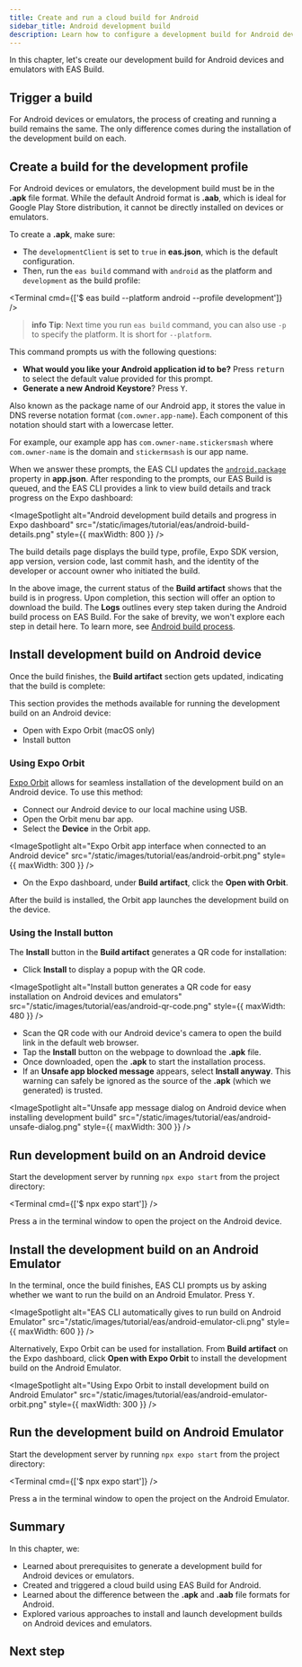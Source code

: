 ```yaml
---
title: Create and run a cloud build for Android
sidebar_title: Android development build
description: Learn how to configure a development build for Android devices and emulators using EAS Build.
---
```



In this chapter, let's create our development build for Android devices and emulators with EAS Build.

## Trigger a build

For Android devices or emulators, the process of creating and running a build remains the same. The only difference comes during the installation of the development build on each.

<Step label="1">

## Create a build for the development profile

For Android devices or emulators, the development build must be in the **.apk** file format. While the default Android format is **.aab**, which is ideal for Google Play Store distribution, it cannot be directly installed on devices or emulators.

To create a **.apk**, make sure:

- The `developmentClient` is set to `true` in **eas.json**, which is the default configuration.
- Then, run the `eas build` command with `android` as the platform and `development` as the build profile:

<Terminal cmd={['$ eas build --platform android --profile development']} />

> **info** **Tip**: Next time you run `eas build` command, you can also use `-p` to specify the platform. It is short for `--platform`.

This command prompts us with the following questions:

- **What would you like your Android application id to be?** Press <kbd>return</kbd> to select the default value provided for this prompt.
- **Generate a new Android Keystore**? Press <kbd>Y</kbd>.

<Collapsible summary="What is an Android application ID?">

Also known as the package name of our Android app, it stores the value in DNS reverse notation format (`com.owner.app-name`). Each component of this notation should start with a lowercase letter.

For example, our example app has `com.owner-name.stickersmash` where `com.owner-name` is the domain and `stickermsash` is our app name.

</Collapsible>

When we answer these prompts, the EAS CLI updates the [`android.package`](/versions/latest/config/app/#package) property in **app.json**. After responding to the prompts, our EAS Build is queued, and the EAS CLI provides a link to view build details and track progress on the Expo dashboard:

<ImageSpotlight
  alt="Android development build details and progress in Expo dashboard"
  src="/static/images/tutorial/eas/android-build-details.png"
  style={{ maxWidth: 800 }}
/>

<Collapsible summary="What information does a build details page contain?">

The build details page displays the build type, profile, Expo SDK version, app version, version code, last commit hash, and the identity of the developer or account owner who initiated the build.

In the above image, the current status of the **Build artifact** shows that the build is in progress. Upon completion, this section will offer an option to download the build. The **Logs** outlines every step taken during the Android build process on EAS Build. For the sake of brevity, we won't explore each step in detail here. To learn more, see [Android build process](/build-reference/android-builds/).

</Collapsible>

</Step>

<Step label="2">

## Install development build on Android device

Once the build finishes, the **Build artifact** section gets updated, indicating that the build is complete:

<ImageSpotlight
  alt="Build artifact gives the option to download development build for Android devices and emulators"
  src="/static/images/tutorial/eas/android-build-artifact.png"
/>

This section provides the methods available for running the development build on an Android device:

- Open with Expo Orbit (macOS only)
- Install button

### Using Expo Orbit

[Expo Orbit](https://github.com/expo/orbit) allows for seamless installation of the development build on an Android device. To use this method:

- Connect our Android device to our local machine using USB.
- Open the Orbit menu bar app.
- Select the **Device** in the Orbit app.

<ImageSpotlight
  alt="Expo Orbit app interface when connected to an Android device"
  src="/static/images/tutorial/eas/android-orbit.png"
  style={{ maxWidth: 300 }}
/>

- On the Expo dashboard, under **Build artifact**, click the **Open with Orbit**.

After the build is installed, the Orbit app launches the development build on the device.

### Using the Install button

The **Install** button in the **Build artifact** generates a QR code for installation:

- Click **Install** to display a popup with the QR code.

<ImageSpotlight
  alt="Install button generates a QR code for easy installation on Android devices and emulators"
  src="/static/images/tutorial/eas/android-qr-code.png"
  style={{ maxWidth: 480 }}
/>

- Scan the QR code with our Android device's camera to open the build link in the default web browser.
- Tap the **Install** button on the webpage to download the **.apk** file.
- Once downloaded, open the **.apk** to start the installation process.
- If an **Unsafe app blocked message** appears, select **Install anyway**. This warning can safely be ignored as the source of the **.apk** (which we generated) is trusted.

<ImageSpotlight
  alt="Unsafe app message dialog on Android device when installing development build"
  src="/static/images/tutorial/eas/android-unsafe-dialog.png"
  style={{ maxWidth: 300 }}
/>

</Step>

<Step label="3">

## Run development build on an Android device

Start the development server by running `npx expo start` from the project directory:

<Terminal cmd={['$ npx expo start']} />

Press <kbd>a</kbd> in the terminal window to open the project on the Android device.

</Step>

<Step label="4">

## Install the development build on an Android Emulator

In the terminal, once the build finishes, EAS CLI prompts us by asking whether we want to run the build on an Android Emulator. Press <kbd>Y</kbd>.

<ImageSpotlight
  alt="EAS CLI automatically gives to run build on Android Emulator"
  src="/static/images/tutorial/eas/android-emulator-cli.png"
  style={{ maxWidth: 600 }}
/>

<Collapsible summary="Using Expo Orbit">

Alternatively, Expo Orbit can be used for installation. From **Build artifact** on the Expo dashboard, click **Open with Expo Orbit** to install the development build on the Android Emulator.

<ImageSpotlight
  alt="Using Expo Orbit to install development build on Android Emulator"
  src="/static/images/tutorial/eas/android-emulator-orbit.png"
  style={{ maxWidth: 300 }}
/>

</Collapsible>

</Step>

<Step label="5">

## Run the development build on Android Emulator

Start the development server by running `npx expo start` from the project directory:

<Terminal cmd={['$ npx expo start']} />

Press <kbd>a</kbd> in the terminal window to open the project on the Android Emulator.

</Step>

## Summary

In this chapter, we:

- Learned about prerequisites to generate a development build for Android devices or emulators.
- Created and triggered a cloud build using EAS Build for Android.
- Learned about the difference between the **.apk** and **.aab** file formats for Android.
- Explored various approaches to install and launch development builds on Android devices and emulators.

## Next step

<BoxLink
  title="Create and run a cloud build for iOS device"
  Icon={BookOpen02Icon}
  description="In the next chapter, let's create a development build for iOS, install it on a device, and get it running."
  href="/tutorial/eas/ios-development-build-for-devices/"
/>
